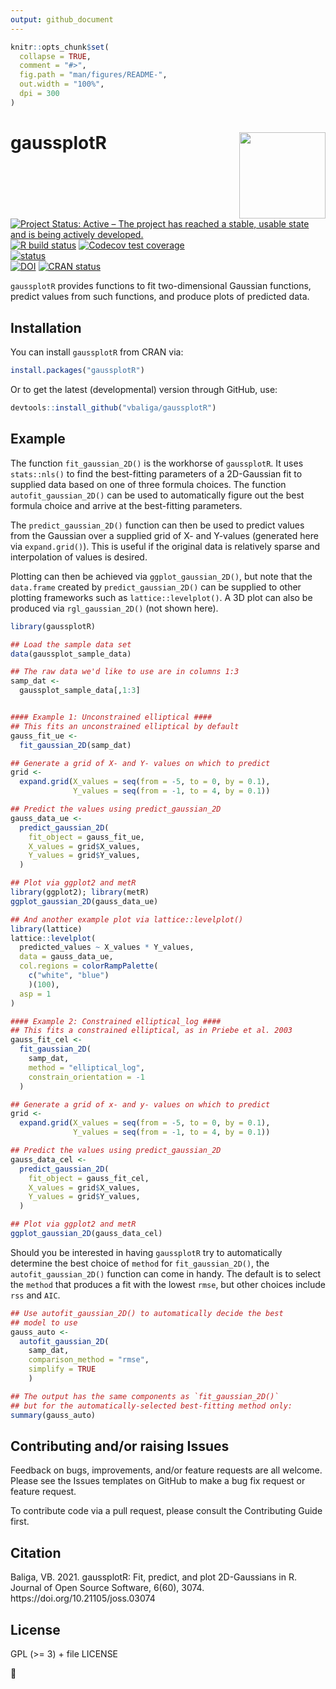 ```yaml
---
output: github_document
---
```


<!-- README.md is generated from README.Rmd. Please edit that file -->

```r
knitr::opts_chunk$set(
  collapse = TRUE,
  comment = "#>",
  fig.path = "man/figures/README-",
  out.width = "100%",
  dpi = 300
)
```

# gaussplotR <img src='man/figures/logo.png' align="right" height="138.5" />

<!-- badges: start -->
[![Project Status: Active – The project has reached a stable, usable state and is being actively developed.](https://www.repostatus.org/badges/latest/active.svg)](https://www.repostatus.org/#active)
[![R build status](https://github.com/vbaliga/gaussplotR/workflows/R-CMD-check/badge.svg)](https://github.com/vbaliga/gaussplotR/actions)
[![Codecov test coverage](https://codecov.io/gh/vbaliga/gaussplotR/graph/badge.svg)](https://codecov.io/gh/vbaliga/gaussplotR?branch=master)  
[![status](https://joss.theoj.org/papers/10.21105/joss.03074/status.svg)](https://joss.theoj.org/papers/10.21105/joss.03074)  
[![DOI](https://zenodo.org/badge/DOI/10.5281/zenodo.4041073.svg)](https://doi.org/10.5281/zenodo.4041073)
[![CRAN status](https://www.r-pkg.org/badges/version/gaussplotR)](https://CRAN.R-project.org/package=gaussplotR)
<!-- badges: end -->

`gaussplotR` provides functions to fit two-dimensional Gaussian functions,
predict values from such functions, and produce plots of predicted data.

## Installation

You can install `gaussplotR` from CRAN via:

``` r
install.packages("gaussplotR")
```

Or to get the latest (developmental) version through GitHub, use:
  
``` r
devtools::install_github("vbaliga/gaussplotR")
```


## Example

The function `fit_gaussian_2D()` is the workhorse of `gaussplotR`. It uses
`stats::nls()` to find the best-fitting parameters of a 2D-Gaussian fit to
supplied data based on one of three formula choices. The function
`autofit_gaussian_2D()` can be used to automatically figure out the best formula
choice and arrive at the best-fitting parameters.

The `predict_gaussian_2D()` function can then be used to predict values from
the Gaussian over a supplied grid of X- and Y-values (generated here via 
`expand.grid()`). This is useful if the original data is relatively sparse and
interpolation of values is desired.

Plotting can then be achieved via `ggplot_gaussian_2D()`, but note that the 
`data.frame` created by `predict_gaussian_2D()` can be supplied to other 
plotting frameworks such as `lattice::levelplot()`. A 3D plot can also be 
produced via `rgl_gaussian_2D()` (not shown here).

```r
library(gaussplotR)

## Load the sample data set
data(gaussplot_sample_data)

## The raw data we'd like to use are in columns 1:3
samp_dat <-
  gaussplot_sample_data[,1:3]


#### Example 1: Unconstrained elliptical ####
## This fits an unconstrained elliptical by default
gauss_fit_ue <-
  fit_gaussian_2D(samp_dat)

## Generate a grid of X- and Y- values on which to predict
grid <-
  expand.grid(X_values = seq(from = -5, to = 0, by = 0.1),
              Y_values = seq(from = -1, to = 4, by = 0.1))

## Predict the values using predict_gaussian_2D
gauss_data_ue <-
  predict_gaussian_2D(
    fit_object = gauss_fit_ue,
    X_values = grid$X_values,
    Y_values = grid$Y_values,
  )

## Plot via ggplot2 and metR
library(ggplot2); library(metR)
ggplot_gaussian_2D(gauss_data_ue)

## And another example plot via lattice::levelplot()
library(lattice)
lattice::levelplot(
  predicted_values ~ X_values * Y_values,
  data = gauss_data_ue,
  col.regions = colorRampPalette(
    c("white", "blue")
    )(100),
  asp = 1
)

#### Example 2: Constrained elliptical_log ####
## This fits a constrained elliptical, as in Priebe et al. 2003
gauss_fit_cel <-
  fit_gaussian_2D(
    samp_dat,
    method = "elliptical_log",
    constrain_orientation = -1
  )

## Generate a grid of x- and y- values on which to predict
grid <-
  expand.grid(X_values = seq(from = -5, to = 0, by = 0.1),
              Y_values = seq(from = -1, to = 4, by = 0.1))

## Predict the values using predict_gaussian_2D
gauss_data_cel <-
  predict_gaussian_2D(
    fit_object = gauss_fit_cel,
    X_values = grid$X_values,
    Y_values = grid$Y_values,
  )

## Plot via ggplot2 and metR
ggplot_gaussian_2D(gauss_data_cel)

```

Should you be interested in having `gaussplotR` try to automatically determine
the best choice of `method` for `fit_gaussian_2D()`, the `autofit_gaussian_2D()`
function can come in handy. The default is to select the `method` that 
produces a fit with the lowest `rmse`, but other choices include `rss` and 
`AIC`.

```r
## Use autofit_gaussian_2D() to automatically decide the best 
## model to use
gauss_auto <-
  autofit_gaussian_2D(
    samp_dat,
    comparison_method = "rmse", 
    simplify = TRUE
    )

## The output has the same components as `fit_gaussian_2D()` 
## but for the automatically-selected best-fitting method only:
summary(gauss_auto)

```

## Contributing and/or raising Issues

Feedback on bugs, improvements, and/or feature requests are all welcome. 
Please see the Issues templates on GitHub to make a bug fix request or feature 
request.

To contribute code via a pull request, please consult the Contributing Guide 
first.


## Citation

Baliga, VB. 2021. gaussplotR: Fit, predict, and plot 2D-Gaussians in R. Journal of Open Source Software, 6(60), 3074. https://doi.org/10.21105/joss.03074


## License

GPL (>= 3) + file LICENSE

🐢
